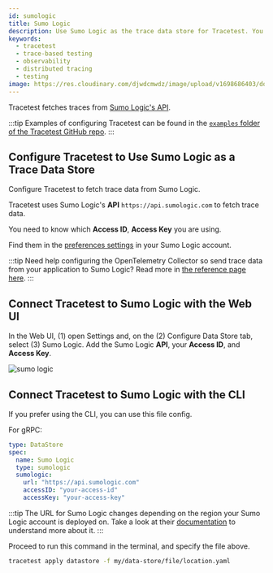 ```yaml
---
id: sumologic
title: Sumo Logic
description: Use Sumo Logic as the trace data store for Tracetest. You can use the native connection from Tracetest to pull telemetry data directly from Sumo Logic.
keywords:
  - tracetest
  - trace-based testing
  - observability
  - distributed tracing
  - testing
image: https://res.cloudinary.com/djwdcmwdz/image/upload/v1698686403/docs/Blog_Thumbnail_14_rsvkmo.jpg
---
```


Tracetest fetches traces from [Sumo Logic's API](https://help.sumologic.com/docs/api/tracing/).

:::tip
Examples of configuring Tracetest can be found in the [`examples` folder of the Tracetest GitHub repo](https://github.com/kubeshop/tracetest/tree/main/examples).
:::

## Configure Tracetest to Use Sumo Logic as a Trace Data Store

Configure Tracetest to fetch trace data from Sumo Logic.

Tracetest uses Sumo Logic's **API** `https://api.sumologic.com` to fetch trace data.

You need to know which **Access ID**, **Access Key** you are using.

Find them in the [preferences settings](https://help.sumologic.com/docs/manage/security/access-keys/) in your Sumo Logic account.

:::tip
Need help configuring the OpenTelemetry Collector so send trace data from your application to Sumo Logic? Read more in [the reference page here](/configuration/opentelemetry-collector-configuration-file-reference).
:::

## Connect Tracetest to Sumo Logic with the Web UI

In the Web UI, (1) open Settings and, on the (2) Configure Data Store tab, select (3) Sumo Logic. Add the Sumo Logic **API**, your **Access ID**, and **Access Key**.

![sumo logic](../img/sumologic-settings.png)

## Connect Tracetest to Sumo Logic with the CLI

If you prefer using the CLI, you can use this file config.

For gRPC:

```yaml
type: DataStore
spec:
  name: Sumo Logic
  type: sumologic
  sumologic:
    url: "https://api.sumologic.com"
    accessID: "your-access-id"
    accessKey: "your-access-key"
```

:::tip
The URL for Sumo Logic changes depending on the region your Sumo Logic account is deployed on. Take a look at their [documentation](https://help.sumologic.com/docs/api/getting-started/#which-endpoint-should-i-should-use) to understand more about it.
:::

Proceed to run this command in the terminal, and specify the file above.

```bash
tracetest apply datastore -f my/data-store/file/location.yaml
```
